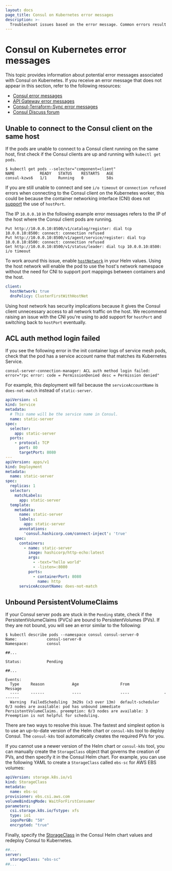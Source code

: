 ```yaml
---
layout: docs
page_title: Consul on Kubernetes error messages
description: >-
  Troubleshoot issues based on the error message. Common errors result from failed actions, timeouts, multiple entries, bad and expired certificates, invalid characters, syntax parsing, malformed responses, and exceeded deadlines.
---
```


# Consul on Kubernetes error messages

This topic provides information about potential error messages associated with Consul on Kubernetes. If you receive an error message that does not appear in this section, refer to the following resources:

- [Consul error messages](/consul/docs/error-messages/consul)
- [API Gateway error messages](/consul/docs/error-messages/api-gateway)
- [Consul-Terraform-Sync error messages](/consul/docs/error-messages/cts)
- [Consul Discuss forum](https://discuss.hashicorp.com/)

## Unable to connect to the Consul client on the same host

If the pods are unable to connect to a Consul client running on the same host, first check if the Consul clients are up and running with `kubectl get pods`.

```shell-session
$ kubectl get pods --selector="component=client"
NAME           READY   STATUS    RESTARTS   AGE
consul-kzws6   1/1     Running   0          58s
```

If you are still unable to connect and see `i/o timeout` or `connection refused` errors when connecting to the Consul client on the Kubernetes worker, this could be because the container networking interface (CNI) does not [support](https://kubernetes.io/docs/concepts/extend-kubernetes/compute-storage-net/network-plugins/#support-hostport) the use of `hostPort`.

The IP `10.0.0.10` in the following example error messages refers to the IP of the host where the Consul client pods are running.

<CodeBlockConfig hideClipboard>

```log
Put http://10.0.0.10:8500/v1/catalog/register: dial tcp 10.0.0.10:8500: connect: connection refused
Put http://10.0.0.10:8500/v1/agent/service/register: dial tcp 10.0.0.10:8500: connect: connection refused
Get http://10.0.0.10:8500/v1/status/leader: dial tcp 10.0.0.10:8500: i/o timeout
```

</CodeBlockConfig>

To work around this issue, enable [`hostNetwork`](/consul/docs/reference/k8s/helm#v-client-hostnetwork) in your Helm values. Using the host network will enable the pod to use the host's network namespace without the need for CNI to support port mappings between containers and the host.

```yaml
client:
  hostNetwork: true
  dnsPolicy: ClusterFirstWithHostNet
```

<Note>
  
Using host network has security implications because it gives the Consul client unnecessary access to all network traffic on the host. We recommend raising an issue with the CNI you're using to add support for `hostPort` and switching back to `hostPort` eventually.

</Note>

## ACL auth method login failed

If you see the following error in the init container logs of service mesh pods, check that the pod has a service account name that matches its Kubernetes Service.

<CodeBlockConfig hideClipboard>

```log
consul-server-connection-manager: ACL auth method login failed: error="rpc error: code = PermissionDenied desc = Permission denied"
```

</CodeBlockConfig>

For example, this deployment will fail because the `serviceAccountName` is `does-not-match` instead of `static-server`.

<CodeBlockConfig hideClipboard>

```yaml
apiVersion: v1
kind: Service
metadata:
  # This name will be the service name in Consul.
  name: static-server
spec:
  selector:
    app: static-server
  ports:
    - protocol: TCP
      port: 80
      targetPort: 8080
---
apiVersion: apps/v1
kind: Deployment
metadata:
  name: static-server
spec:
  replicas: 1
  selector:
    matchLabels:
      app: static-server
  template:
    metadata:
      name: static-server
      labels:
        app: static-server
      annotations:
        'consul.hashicorp.com/connect-inject': 'true'
    spec:
      containers:
        - name: static-server
          image: hashicorp/http-echo:latest
          args:
            - -text="hello world"
            - -listen=:8080
          ports:
            - containerPort: 8080
              name: http
      serviceAccountName: does-not-match
```

</CodeBlockConfig>

## Unbound PersistentVolumeClaims

If your Consul server pods are stuck in the `Pending` state, check if the PersistentVolumeClaims (PVCs) are bound to PersistentVolumes (PVs). If they are not bound, you will see an error similar to the following:

<CodeBlockConfig highlight="7,14">

```shell-session
$ kubectl describe pods --namespace consul consul-server-0 
Name:             consul-server-0
Namespace:        consul

##...

Status:           Pending

##...

Events:
  Type     Reason            Age                  From               Message
  ----     ------            ----                 ----               -------
  Warning  FailedScheduling  3m29s (x3 over 13m)  default-scheduler  0/3 nodes are available: pod has unbound immediate PersistentVolumeClaims. preemption: 0/3 nodes are available: 3 Preemption is not helpful for scheduling.
```

</CodeBlockConfig>

There are two ways to resolve this issue. The fastest and simplest option is to use an up-to-date version of the Helm chart or `consul-k8s` tool to deploy Consul. The `consul-k8s` tool  automatically creates the required PVs for you.

If you cannot use a newer version of the Helm chart or `consul-k8s` tool, you can manually create the `StorageClass` object that governs the creation of PVs, and then specify it in the Consul Helm chart. For example, you can use the following YAML to create a `StorageClass` called `ebs-sc` for AWS EBS volumes:

```yaml
apiVersion: storage.k8s.io/v1
kind: StorageClass
metadata:
  name: ebs-sc
provisioner: ebs.csi.aws.com
volumeBindingMode: WaitForFirstConsumer
parameters:
  csi.storage.k8s.io/fstype: xfs
  type: io1
  iopsPerGB: "50"
  encrypted: "true"
```

Finally, specify the [StorageClass](/consul/docs/reference/k8s/helm#v-server-storageclass) in the Consul Helm chart values and redeploy Consul to Kubernetes.

```yaml
##...
server:
  storageClass: "ebs-sc"
##...
```
